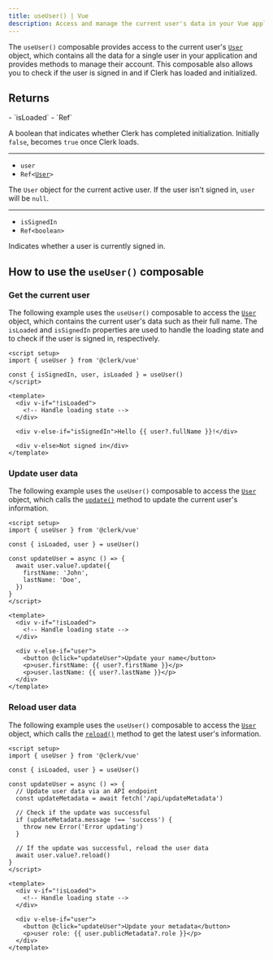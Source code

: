 ```yaml
---
title: useUser() | Vue
description: Access and manage the current user's data in your Vue application with Clerk's useUser() composable.
---
```


The `useUser()` composable provides access to the current user's [`User`](/docs/references/javascript/user) object, which contains all the data for a single user in your application and provides methods to manage their account. This composable also allows you to check if the user is signed in and if Clerk has loaded and initialized.

## Returns

<Properties>
  - `isLoaded`
  - `Ref<boolean>`

  A boolean that indicates whether Clerk has completed initialization. Initially `false`, becomes `true` once Clerk loads.

  ---

  - `user`
  - <code>Ref\<[User](/docs/references/javascript/user)></code>

  The `User` object for the current active user. If the user isn't signed in, `user` will be `null`.

  ---

  - `isSignedIn`
  - `Ref<boolean>`

  Indicates whether a user is currently signed in.
</Properties>

## How to use the `useUser()` composable

### Get the current user

The following example uses the `useUser()` composable to access the [`User`](/docs/references/javascript/user) object, which contains the current user's data such as their full name. The `isLoaded` and `isSignedIn` properties are used to handle the loading state and to check if the user is signed in, respectively.

```vue {{ filename: 'GetCurrentUser.vue' }}
<script setup>
import { useUser } from '@clerk/vue'

const { isSignedIn, user, isLoaded } = useUser()
</script>

<template>
  <div v-if="!isLoaded">
    <!-- Handle loading state -->
  </div>

  <div v-else-if="isSignedIn">Hello {{ user?.fullName }}!</div>

  <div v-else>Not signed in</div>
</template>
```

### Update user data

The following example uses the `useUser()` composable to access the [`User`](/docs/references/javascript/user) object, which calls the [`update()`](/docs/references/javascript/user#update) method to update the current user's information.

```vue {{ filename: 'UpdateUser.vue' }}
<script setup>
import { useUser } from '@clerk/vue'

const { isLoaded, user } = useUser()

const updateUser = async () => {
  await user.value?.update({
    firstName: 'John',
    lastName: 'Doe',
  })
}
</script>

<template>
  <div v-if="!isLoaded">
    <!-- Handle loading state -->
  </div>

  <div v-else-if="user">
    <button @click="updateUser">Update your name</button>
    <p>user.firstName: {{ user?.firstName }}</p>
    <p>user.lastName: {{ user?.lastName }}</p>
  </div>
</template>
```

### Reload user data

The following example uses the `useUser()` composable to access the [`User`](/docs/references/javascript/user) object, which calls the [`reload()`](/docs/references/javascript/user#reload) method to get the latest user's information.

```vue {{ filename: 'ReloadUser.vue' }}
<script setup>
import { useUser } from '@clerk/vue'

const { isLoaded, user } = useUser()

const updateUser = async () => {
  // Update user data via an API endpoint
  const updateMetadata = await fetch('/api/updateMetadata')

  // Check if the update was successful
  if (updateMetadata.message !== 'success') {
    throw new Error('Error updating')
  }

  // If the update was successful, reload the user data
  await user.value?.reload()
}
</script>

<template>
  <div v-if="!isLoaded">
    <!-- Handle loading state -->
  </div>

  <div v-else-if="user">
    <button @click="updateUser">Update your metadata</button>
    <p>user role: {{ user.publicMetadata?.role }}</p>
  </div>
</template>
```
